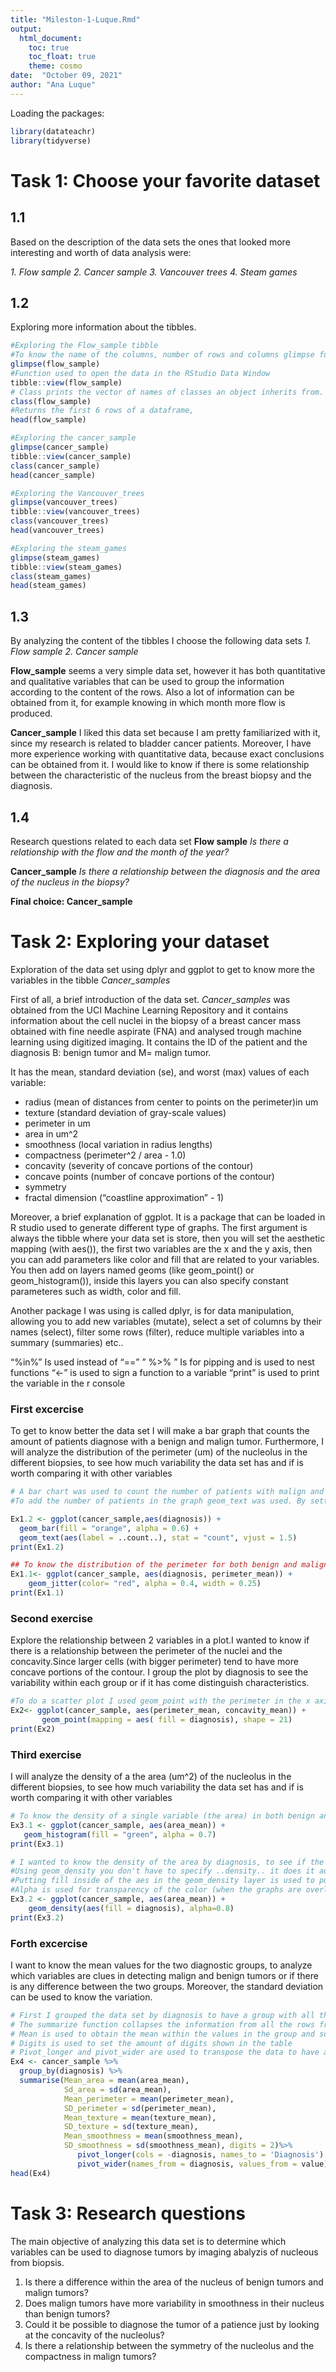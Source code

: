 ```yaml
---
title: "Mileston-1-Luque.Rmd"
output: 
  html_document:  
    toc: true
    toc_float: true
    theme: cosmo 
date:  "October 09, 2021"
author: "Ana Luque"
---
```


Loading the packages:
```r
library(datateachr)
library(tidyverse)
```
# Task 1: Choose your favorite dataset
## 1.1
Based on the description of the data sets the ones that looked more interesting and worth of data analysis were:

_1. Flow sample_
_2. Cancer sample_
_3. Vancouver trees_
_4. Steam games_

## 1.2
Exploring more information about the tibbles.
```r
#Exploring the Flow_sample tibble
#To know the name of the columns, number of rows and columns glimpse function can be used
glimpse(flow_sample)
#Function used to open the data in the RStudio Data Window
tibble::view(flow_sample)
# Class prints the vector of names of classes an object inherits from.
class(flow_sample)
#Returns the first 6 rows of a dataframe,
head(flow_sample)

#Exploring the cancer_sample
glimpse(cancer_sample)
tibble::view(cancer_sample)
class(cancer_sample)
head(cancer_sample)

#Exploring the Vancouver_trees
glimpse(vancouver_trees)
tibble::view(vancouver_trees)
class(vancouver_trees)
head(vancouver_trees)

#Exploring the steam_games
glimpse(steam_games)
tibble::view(steam_games)
class(steam_games)
head(steam_games)
```

## 1.3
By analyzing the content of the tibbles I choose the following data sets
_1. Flow sample_
_2. Cancer sample_

**Flow_sample** seems a very simple data set, however it has both quantitative and qualitative variables that can be used to group the information according to the content of the rows. Also a lot of information can be obtained from it, for example knowing in which month more flow is produced.

**Cancer_sample** I liked this data set because I am pretty familiarized with it, since my research is related to bladder cancer patients. Moreover, I have more experience working with quantitative data, because exact conclusions can be obtained from it. I would like to know if there is some relationship between the characteristic of the nucleus from the breast biopsy and the diagnosis.

## 1.4
Research questions related to each data set 
**Flow sample**
_Is there a relationship with the flow and the month of the year?_

**Cancer_sample**
_Is there a relationship between the diagnosis and the area of the nucleus in the biopsy?_

**Final choice: Cancer_sample**

# Task 2: Exploring your dataset

Exploration of the data set using dplyr and ggplot to get to know more the variables in the tibble *Cancer_samples*

First of all, a brief introduction of the data set. *Cancer_samples* was obtained from the UCI Machine Learning Repository and it contains information about the cell nuclei in the biopsy of a breast cancer mass obtained with fine needle aspirate (FNA) and analysed trough machine learning using digitized imaging. 
It contains the ID of the patient and the diagnosis B: benign tumor and M= malign tumor.

It has the mean, standard deviation (se), and worst (max) values of each variable:

* radius (mean of distances from center to points on the perimeter)in um
* texture (standard deviation of gray-scale values)
* perimeter in um
* area in um^2
* smoothness (local variation in radius lengths)
* compactness (perimeter^2 / area - 1.0)
* concavity (severity of concave portions of the contour)
* concave points (number of concave portions of the contour)
* symmetry
* fractal dimension ("coastline approximation" - 1)

Moreover, a brief explanation of ggplot. It is a package that can be loaded in R studio used to generate different type of graphs. The first argument is always the tibble where your data set is store, then you will set the aesthetic mapping (with aes()), the first two variables are the x and the y axis, then you can add parameters like color and fill that are related to your variables. You then add on layers named geoms (like geom_point() or geom_histogram()), inside this layers you can also specify constant parameteres such as width, color and fill.

Another package I was using is called dplyr, is for data manipulation, allowing you to add new variables (mutate), select a set of columns by their names (select), filter some rows (filter), reduce multiple variables into a summary (summaries) etc.. 

"%in%" Is used instead of "==" 
" %>% " Is for pipping and is used to nest functions
"<-" is used to sign a function to a variable
"print" is used to print the variable in the r console

### First excercise 
To get to know better the data set I will make a bar graph that counts the amount of patients diagnose with a benign and malign tumor. 
Furthermore, I will analyze the distribution of the perimeter (um) of the nucleolus in the different biopsies, to see how much variability the data set has and if is worth comparing it with other variables
```r
# A bar chart was used to count the number of patients with malign and benign tumors, this function only need the x value, since it adds bars whose height is proportional to the number of rows. 
#To add the number of patients in the graph geom_text was used. By setting vjust (the vertical justification), it is possible to move the text above or below the tops of the bars, 1.5 to put it above the bars.

Ex1.2 <- ggplot(cancer_sample,aes(diagnosis)) +
  geom_bar(fill = "orange", alpha = 0.6) +
  geom_text(aes(label = ..count..), stat = "count", vjust = 1.5)
print(Ex1.2)

## To know the distribution of the perimeter for both benign and malign tumor geom_jitter was used,that shows in what ranges the values are located and if there is any difference between the perimeter of benign tumors and malign tumors. Since one of the main factors to detect a malign tumor during pathology analysis is to look for large nucleus. The color, transparency (alpha) and width are constant, that is why it goes directly in the geom layer outside the aes
Ex1.1<- ggplot(cancer_sample, aes(diagnosis, perimeter_mean)) + 
    geom_jitter(color= "red", alpha = 0.4, width = 0.25)
print(Ex1.1)
```

### Second exercise
Explore the relationship between 2 variables in a plot.I wanted to know if there is a relationship between the perimeter of the nuclei and the concavity.Since larger cells (with bigger perimeter) tend to have more concave portions of the contour. I group the plot by diagnosis to see the variability within each group or if it has come distinguish characteristics. 


```r
#To do a scatter plot I used geom_point with the perimeter in the x axis and the concavity in the y axis. Using the shape outside aes sinceis a constant value 
Ex2<- ggplot(cancer_sample, aes(perimeter_mean, concavity_mean)) +
       geom_point(mapping = aes( fill = diagnosis), shape = 21)
print(Ex2)
```

### Third exercise
I will analyze the density of a the area (um^2) of the nucleolus in the different biopsies, to see how much variability the data set has and if is worth comparing it with other variables
```r
# To know the density of a single variable (the area) in both benign and malign tumors I used geom_distribution, I used ..density..  to create the histogram with a density scale. Fill was used to color the inside of the histogram
Ex3.1 <- ggplot(cancer_sample, aes(area_mean)) +
   geom_histogram(fill = "green", alpha = 0.7)
print(Ex3.1)

# I wanted to know the density of the area by diagnosis, to see if the area is different for malign and benign tumors and if there is a relationship, also to see in which the is more heterogeneity. Malign tumors tend to have bigger nucleus 
#Using geom_density you don't have to specify ..density.. it does it automatically.
#Putting fill inside of the aes in the geom_density layer is used to put in a different color the distribution of the two diagnosis.
#Alpha is used for transparency of the color (when the graphs are overlapping)
Ex3.2 <- ggplot(cancer_sample, aes(area_mean)) + 
    geom_density(aes(fill = diagnosis), alpha=0.8)
print(Ex3.2)
```
### Forth excercise 
I want to know the mean values for the two diagnostic groups, to analyze which variables are clues in detecting malign and benign tumors or if there is any difference between the two groups. Moreover, the standard deviation can be used to know the variation. 

```r
# First I grouped the data set by diagnosis to have a group with all the data regarding malign tumors and data regarding benign tumors.
# The summarize function collapses the information from all the rows from each group in one 
# Mean is used to obtain the mean within the values in the group and sd is used for standard deviation
# Digits is used to set the amount of digits shown in the table 
# Pivot_longer and pivot_wider are used to transpose the data to have a better and understandable table
Ex4 <- cancer_sample %>%
  group_by(diagnosis) %>%
  summarise(Mean_area = mean(area_mean),
            Sd_area = sd(area_mean),
            Mean_perimeter = mean(perimeter_mean),
            SD_perimeter = sd(perimeter_mean),
            Mean_texture = mean(texture_mean),
            SD_texture = sd(texture_mean),
            Mean_smoothness = mean(smoothness_mean),
            SD_smoothness = sd(smoothness_mean), digits = 2)%>%
               pivot_longer(cols = -diagnosis, names_to = 'Diagnosis') %>% 
               pivot_wider(names_from = diagnosis, values_from = value)
head(Ex4)
```
# Task 3: Research questions

The main objective of analyzing this data set is to determine which variables can be used to diagnose tumors by imaging abalyzis of nucleous from biopsis. 

1. Is there a difference within the area of the nucleus of benign tumors and malign tumors?
2. Does malign tumors have more variability in smoothness in their nucleus than benign tumors?
3. Could it be possible to diagnose the tumor of a patience just by looking at the concavity of the nucleolus?
4. Is there a relationship between the symmetry of the nucleolus and the compactness in malign tumors? 

